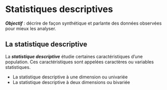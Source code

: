 # Statistiques descriptives {.unnumbered}

***Objectif*** : décrire de façon synthétique et parlante des données observées pour mieux les analyser.

::: callout-tip
## La statistique descriptive

La ***statistique descriptive*** étudie certaines caractéristiques d’une population. Ces caractéristiques sont appelées caractères ou variables statistiques.
:::

-   La statistique descriptive à une dimension ou univariée
-   La statistique descriptive à deux dimensions ou bivariée
